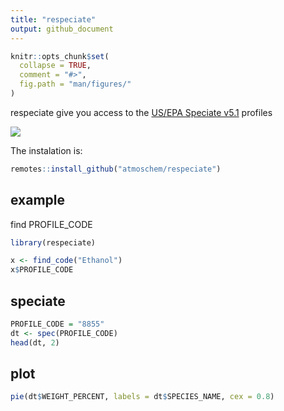 ```yaml
---
title: "respeciate"
output: github_document
---
```


```r
knitr::opts_chunk$set(
  collapse = TRUE,
  comment = "#>",
  fig.path = "man/figures/"
)
```

respeciate give you access to the [US/EPA Speciate v5.1](https://www.epa.gov/air-emissions-modeling/speciate) profiles

![](man/figures/logo.png)

The instalation is:


```r
remotes::install_github("atmoschem/respeciate")
```

## example

find PROFILE_CODE
```r
library(respeciate)

x <- find_code("Ethanol")
x$PROFILE_CODE
```


## speciate

```r
PROFILE_CODE = "8855"
dt <- spec(PROFILE_CODE)
head(dt, 2)
```

## plot

```r
pie(dt$WEIGHT_PERCENT, labels = dt$SPECIES_NAME, cex = 0.8)

```
